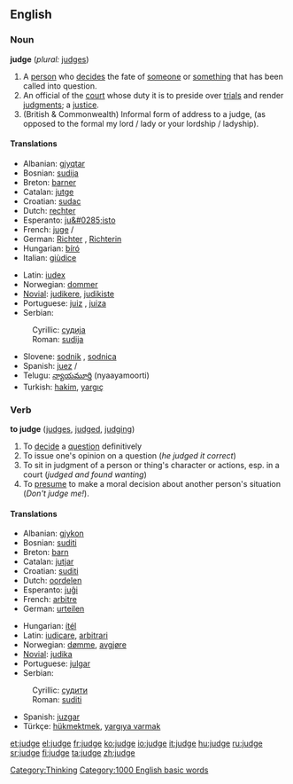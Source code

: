 ==English==

===Noun===
'''judge'''  (''plural:'' [[judges]])
# A [[person]] who [[decide]]s the fate of [[someone]] or [[something]] that has been called into question.
# An official of the [[court]] whose duty it is to preside over [[trial]]s and render [[judgment]]s; a [[justice]].
#(British & Commonwealth) Informal form of address to a judge, (as opposed to the formal my lord / lady or your lordship / ladyship).

====Translations====
{{top}}
*Albanian: [[gjyqtar]] {{m}}
*Bosnian: [[sudija#Bosnian|sudija]] {{m}}
*Breton: [[barner]] {{m}}
*Catalan: [[jutge]] {{m}}
*Croatian: [[sudac#Croatian|sudac]] {{m}}
*Dutch: [[rechter]] {{m}}
*Esperanto: [[ju&#0285;isto]]
*French: [[juge]] {{m}}/{{f}}
*German: [[Richter]] {{m}}, [[Richterin]] {{f}}
*Hungarian: [[bíró]]
*Italian: [[giùdice]]
{{mid}}
*Latin: [[iudex]] {{m}}
*Norwegian: [[dommer]] {{m}}
*[[Novial]]: [[judikere]], [[judikiste]]
*Portuguese: [[juiz]] {{m}}, [[juiza]] {{m}}
*Serbian:
:Cyrillic: [[судија#Serbian|судија]] {{m}}
:Roman: [[sudija#Serbian|sudija]] {{m}}
*Slovene: [[sodnik]] {{m}}, [[sodnica]] {{f}}
*Spanish: [[juez]] {{m}}/{{f}}
*Telugu: [[న్యాయమూర్తి]] (nyaayamoorti)
*Turkish: [[hakim]], [[yargıç]]
{{bottom}}

===Verb===
'''to judge'''  ([[judges]], [[judged]], [[judging]])
# To [[decide]] a [[question]] definitively
# To issue one's opinion on a question (''he judged it correct'')
# To sit in judgment of a person or thing's character or actions, esp. in a court (''judged and found wanting'')
# To [[presume]] to make a moral decision about another person's situation (''Don't judge me!'').

====Translations====
{{top}}
*Albanian: [[gjykon]]
*Bosnian: [[suditi#Bosnian|suditi]]
*Breton: [[barn]]
*Catalan: [[jutjar]]
*Croatian: [[suditi]]
*Dutch: [[oordelen]]
*Esperanto: [[juĝi]]
*French: [[arbitre]]
*German: [[urteilen]]
{{mid}}
*Hungarian: [[ítél]]
*Latin: [[iudicare]], [[arbitrari]]
*Norwegian: [[dømme]], [[avgjøre]]
*[[Novial]]: [[judika]]
*Portuguese: [[julgar]]
*Serbian:
:Cyrillic: [[судити#Serbian|судити]]
:Roman: [[suditi#Serbian|suditi]]
*Spanish: [[juzgar]]
*Türkçe: [[hükmektmek]], [[yargıya varmak]]
{{bottom}}

[[Category:Thinking]]
[[Category:1000 English basic words]]

[[et:judge]]
[[el:judge]]
[[fr:judge]]
[[ko:judge]]
[[io:judge]]
[[it:judge]]
[[hu:judge]]
[[ru:judge]]
[[sr:judge]]
[[fi:judge]]
[[ta:judge]]
[[zh:judge]]